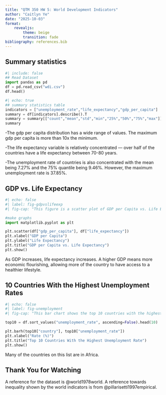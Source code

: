 ```yaml
---
title: "QTM 350 HW 5: World Development Indicators"
author: "Caitlyn Ye"
date: "2025-10-03" 
format: 
    revealjs:
        theme: beige
        transition: fade
bibliography: references.bib
---
```


## Summary statistics
```python
#| include: false
## Read Dataset
import pandas as pd
df = pd.read_csv("wdi.csv")
df.head()
```
```python
#| echo: true
## summary statistics table
indicators = ["unemployment_rate","life_expectancy","gdp_per_capita"]
summary = df[indicators].describe().T
summary = summary[["count","mean","std","min","25%","50%","75%","max"]]
summary
```

-The gdp per capita distribution has a wide range of values. The maximum gdp per capita is more than 10x the minimum.

-The life expectancy variable is relatively concentrated — over half of the countries have a life expectancy between 70-80 years.

-The unemployment rate of countries is also concentrated with the mean being 7.27% and the 75% quantile being 9.46%. However, the maximum unemployment rate is 37.85%. 

## GDP vs. Life Expectancy
```python
#| echo: false 
#| label: fig-gdpvslifeexp
#| fig-cap: "This figure is a scatter plot of GDP per Capita vs. Life Expectancy for countries in the dataset"

#make graphs
import matplotlib.pyplot as plt

plt.scatter(df["gdp_per_capita"], df["life_expectancy"])
plt.xlabel("GDP per Capita")
plt.ylabel("Life Expectancy")
plt.title("GDP per Capita vs. Life Expectancy")
plt.show()
```
As GDP increases, life expectancy increases. A higher GDP means more economic flourishing, allowing more of the country to have access to a healthier lifestyle.

## 10 Countries With the Highest Unemployment Rates
```python
#| echo: false 
#| label: fig-unemployment
#| fig-cap: "This bar chart shows the top 10 countries with the highest unemployment rates"

top10 = df.sort_values("unemployment_rate", ascending=False).head(10)

plt.barh(top10["country"], top10["unemployment_rate"])
plt.xlabel("Rate (%)")
plt.title("Top 10 Countries With the Highest Unemployment Rate")
plt.show()
```
Many of the countries on this list are in Africa.

## Thank You for Watching
A reference for the dataset is @world1978world. A reference towards inequality shown by the world indicators is from @pillarisetti1997empirical.